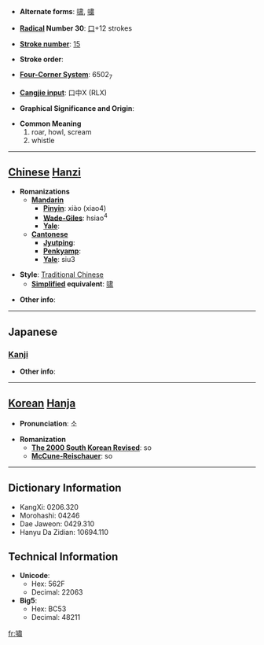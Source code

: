 * '''Alternate forms''': [[啸]], [[嘨]]

* '''[[Wiktionary:Chinese radical index| Radical]] Number 30''': [[Wiktionary:Chinese radical index 口|口]]+12 strokes

* '''[[Wiktionary:Chinese total strokes index|Stroke number]]''': [[Wiktionary:Chinese total strokes index 15|15]]

* '''Stroke order''': 

* '''[[Wiktionary:Chinese four corner index|Four-Corner System]]''': 6502<sub>7</sub>

* '''[[Wiktionary:Chinese Cangjie index|Cangjie input]]''': 口中X (RLX)

* '''Graphical Significance and Origin''': 

* '''Common Meaning'''
*#roar, howl, scream
*# whistle


----

== [[Chinese]] [[Hanzi]] ==

* '''Romanizations'''
** '''[[Mandarin]]'''
*** '''[[Pinyin]]''': xiào (xiao4)
*** '''[[Wade-Giles]]''': hsiao<sup>4</sup>
*** '''[[Yale]]''': 
** '''[[Cantonese]]'''
*** '''[[Jyutping]]''':
*** '''[[Penkyamp]]''': 
*** '''[[Yale]]''': siu3

* '''Style''': [[Traditional Chinese]] 
** '''[[Simplified Chinese|Simplified]] equivalent''': [[啸]]

* '''Other info''': 

----

==Japanese==
===[[Kanji]]===
{{kanji|on readings=[[しょう]] (shō), [[しつ]] (shitsu)
|kun readings=[[うそぶく]] (usobuku)
}}

* '''Other info''':  

----

== [[Korean]] [[Hanja]] ==

* '''Pronunciation''': 소

* '''Romanization'''
** '''[[The 2000 South Korean Revised Romanization|The 2000 South Korean Revised]]''': so
** '''[[McCune-Reischauer]]''': so

----

== Dictionary Information ==

* KangXi: 0206.320
* Morohashi: 04246
* Dae Jaweon: 0429.310
* Hanyu Da Zidian: 10694.110

== Technical Information ==

* '''Unicode''':
** Hex: 562F
** Decimal: 22063
* '''Big5''':
** Hex: BC53
** Decimal: 48211

[[fr:嘯]]